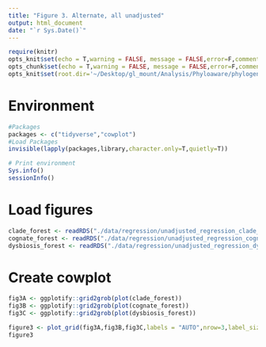 ```yaml
---
title: "Figure 3. Alternate, all unadjusted"
output: html_document
date: "`r Sys.Date()`"
---
```


```r
require(knitr)
opts_knit$set(echo = T,warning = FALSE, message = FALSE,error=F,comment=NA) 
opts_chunk$set(echo = T,warning = FALSE, message = FALSE,error=F,comment=NA)
opts_knit$set(root.dir='~/Desktop/gl_mount/Analysis/Phyloaware/phylogenetic-resistance-ms/')
```
# Environment
```r
#Packages
packages <- c("tidyverse","cowplot")   
#Load Packages
invisible(lapply(packages,library,character.only=T,quietly=T))

# Print environment
Sys.info()
sessionInfo()
```

# Load figures
```r
clade_forest <- readRDS("./data/regression/unadjusted_regression_clade_figure.RDS")
cognate_forest <- readRDS("./data/regression/unadjusted_regression_cognate_figure.RDS") 
dysbiosis_forest <- readRDS("./data/regression/unadjusted_regression_dysbiotic_figure.RDS") 
```

# Create cowplot
```r
fig3A <- ggplotify::grid2grob(plot(clade_forest))
fig3B <- ggplotify::grid2grob(plot(cognate_forest))
fig3C <- ggplotify::grid2grob(plot(dysbiosis_forest)) 

figure3 <- plot_grid(fig3A,fig3B,fig3C,labels = "AUTO",nrow=3,label_size = 18,rel_heights = c(1,1,1),label_x = 0,align = "hv",axis='l') 
figure3
```
